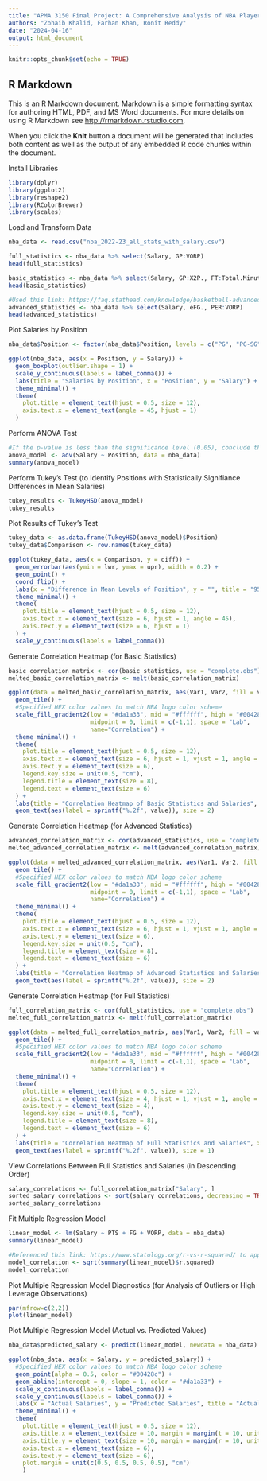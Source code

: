 ```yaml
---
title: "APMA 3150 Final Project: A Comprehensive Analysis of NBA Players' Statistics and Salaries"
authors: "Zohaib Khalid, Farhan Khan, Ronit Reddy"
date: "2024-04-16"
output: html_document
---
```


```r
knitr::opts_chunk$set(echo = TRUE)
```

## R Markdown

This is an R Markdown document. Markdown is a simple formatting syntax for authoring HTML, PDF, and MS Word documents. For more details on using R Markdown see <http://rmarkdown.rstudio.com>.

When you click the **Knit** button a document will be generated that includes both content as well as the output of any embedded R code chunks within the document.

Install Libraries
```r
library(dplyr)
library(ggplot2)
library(reshape2)
library(RColorBrewer)
library(scales)
```

Load and Transform Data
```r
nba_data <- read.csv("nba_2022-23_all_stats_with_salary.csv")

full_statistics <- nba_data %>% select(Salary, GP:VORP)
head(full_statistics)

basic_statistics <- nba_data %>% select(Salary, GP:X2P., FT:Total.Minutes)
head(basic_statistics)

#Used this link: https://faq.stathead.com/knowledge/basketball-advanced-stats to determine the advanced statistics
advanced_statistics <- nba_data %>% select(Salary, eFG., PER:VORP)
head(advanced_statistics)
```

Plot Salaries by Position
```r
nba_data$Position <- factor(nba_data$Position, levels = c("PG", "PG-SG", "SG", "SG-PG", "SF", "SF-SG", "SF-PF", "PF", "C"))

ggplot(nba_data, aes(x = Position, y = Salary)) +
  geom_boxplot(outlier.shape = 1) +
  scale_y_continuous(labels = label_comma()) +
  labs(title = "Salaries by Position", x = "Position", y = "Salary") +
  theme_minimal() +
  theme(
    plot.title = element_text(hjust = 0.5, size = 12),
    axis.text.x = element_text(angle = 45, hjust = 1)
  )
```

Perform ANOVA Test
```r
#If the p-value is less than the significance level (0.05), conclude that there is a statistically significant difference in salaries among the different positions
anova_model <- aov(Salary ~ Position, data = nba_data)
summary(anova_model)
```

Perform Tukey's Test (to Identify Positions with Statistically Signifiance Differences in Mean Salaries)
```r
tukey_results <- TukeyHSD(anova_model)
tukey_results
```

Plot Results of Tukey's Test
```r
tukey_data <- as.data.frame(TukeyHSD(anova_model)$Position)
tukey_data$Comparison <- row.names(tukey_data)

ggplot(tukey_data, aes(x = Comparison, y = diff)) +
  geom_errorbar(aes(ymin = lwr, ymax = upr), width = 0.2) +
  geom_point() +
  coord_flip() +
  labs(x = "Difference in Mean Levels of Position", y = "", title = "95% Family-Wise Confidence Level") +
  theme_minimal() +
  theme(
    plot.title = element_text(hjust = 0.5, size = 12),
    axis.text.x = element_text(size = 6, hjust = 1, angle = 45),
    axis.text.y = element_text(size = 6, hjust = 1)
  ) +
  scale_y_continuous(labels = label_comma())
```

Generate Correlation Heatmap (for Basic Statistics)
```r
basic_correlation_matrix <- cor(basic_statistics, use = "complete.obs")
melted_basic_correlation_matrix <- melt(basic_correlation_matrix)

ggplot(data = melted_basic_correlation_matrix, aes(Var1, Var2, fill = value)) +
  geom_tile() +
  #Specified HEX color values to match NBA logo color scheme
  scale_fill_gradient2(low = "#da1a33", mid = "#ffffff", high = "#00428c", 
                       midpoint = 0, limit = c(-1,1), space = "Lab", 
                       name="Correlation") +
  theme_minimal() +
  theme(
    plot.title = element_text(hjust = 0.5, size = 12),
    axis.text.x = element_text(size = 6, hjust = 1, vjust = 1, angle = 45),
    axis.text.y = element_text(size = 6),
    legend.key.size = unit(0.5, "cm"),
    legend.title = element_text(size = 8),
    legend.text = element_text(size = 6)
  ) +
  labs(title = "Correlation Heatmap of Basic Statistics and Salaries", x = "", y = "") +
  geom_text(aes(label = sprintf("%.2f", value)), size = 2)
```

Generate Correlation Heatmap (for Advanced Statistics)
```r
advanced_correlation_matrix <- cor(advanced_statistics, use = "complete.obs")
melted_advanced_correlation_matrix <- melt(advanced_correlation_matrix)

ggplot(data = melted_advanced_correlation_matrix, aes(Var1, Var2, fill = value)) +
  geom_tile() +
  #Specified HEX color values to match NBA logo color scheme
  scale_fill_gradient2(low = "#da1a33", mid = "#ffffff", high = "#00428c",
                       midpoint = 0, limit = c(-1,1), space = "Lab", 
                       name="Correlation") +
  theme_minimal() +
  theme(
    plot.title = element_text(hjust = 0.5, size = 12),
    axis.text.x = element_text(size = 6, hjust = 1, vjust = 1, angle = 45),
    axis.text.y = element_text(size = 6),
    legend.key.size = unit(0.5, "cm"),
    legend.title = element_text(size = 8),
    legend.text = element_text(size = 6)
  ) +
  labs(title = "Correlation Heatmap of Advanced Statistics and Salaries", x = "", y = "") +
  geom_text(aes(label = sprintf("%.2f", value)), size = 2)
```

Generate Correlation Heatmap (for Full Statistics)
```r
full_correlation_matrix <- cor(full_statistics, use = "complete.obs")
melted_full_correlation_matrix <- melt(full_correlation_matrix)

ggplot(data = melted_full_correlation_matrix, aes(Var1, Var2, fill = value)) +
  geom_tile() +
  #Specified HEX color values to match NBA logo color scheme
  scale_fill_gradient2(low = "#da1a33", mid = "#ffffff", high = "#00428c",
                       midpoint = 0, limit = c(-1,1), space = "Lab", 
                       name="Correlation") +
  theme_minimal() +
  theme(
    plot.title = element_text(hjust = 0.5, size = 12),
    axis.text.x = element_text(size = 4, hjust = 1, vjust = 1, angle = 45),
    axis.text.y = element_text(size = 4),
    legend.key.size = unit(0.5, "cm"),
    legend.title = element_text(size = 8),
    legend.text = element_text(size = 6)
  ) +
  labs(title = "Correlation Heatmap of Full Statistics and Salaries", x = "", y = "") +
  geom_text(aes(label = sprintf("%.2f", value)), size = 1)
```

View Correlations Between Full Statistics and Salaries (in Descending Order)
```r
salary_correlations <- full_correlation_matrix["Salary", ]
sorted_salary_correlations <- sort(salary_correlations, decreasing = TRUE)
sorted_salary_correlations
```

Fit Multiple Regression Model
```r
linear_model <- lm(Salary ~ PTS + FG + VORP, data = nba_data)
summary(linear_model)

#Referenced this link: https://www.statology.org/r-vs-r-squared/ to approximate the model correlation
model_correlation <- sqrt(summary(linear_model)$r.squared)
model_correlation
```

Plot Multiple Regression Model Diagnostics (for Analysis of Outliers or High Leverage Observations)
```r
par(mfrow=c(2,2))
plot(linear_model)
```

Plot Multiple Regression Model (Actual vs. Predicted Values)
```r
nba_data$predicted_salary <- predict(linear_model, newdata = nba_data)

ggplot(nba_data, aes(x = Salary, y = predicted_salary)) +
  #Specified HEX color values to match NBA logo color scheme
  geom_point(alpha = 0.5, color = "#00428c") +
  geom_abline(intercept = 0, slope = 1, color = "#da1a33") +
  scale_x_continuous(labels = label_comma()) +
  scale_y_continuous(labels = label_comma()) +
  labs(x = "Actual Salaries", y = "Predicted Salaries", title = "Actual vs. Predicted Salaries") +
  theme_minimal() +
  theme(
    plot.title = element_text(hjust = 0.5, size = 12),
    axis.title.x = element_text(size = 10, margin = margin(t = 10, unit = "pt")),
    axis.title.y = element_text(size = 10, margin = margin(r = 10, unit = "pt")),
    axis.text.x = element_text(size = 6),
    axis.text.y = element_text(size = 6),
    plot.margin = unit(c(0.5, 0.5, 0.5, 0.5), "cm")
    )
```